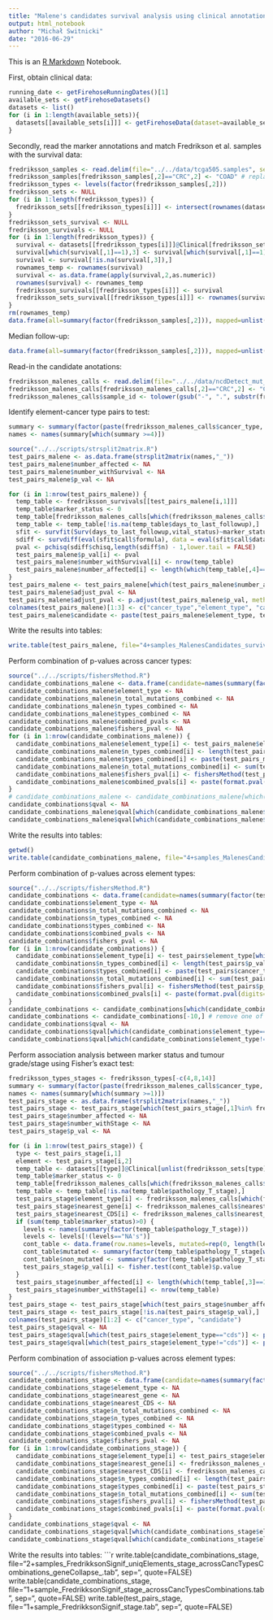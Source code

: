 ```yaml
---
title: "Malene's candidates survival analysis using clinical annotations from TCGA"
output: html_notebook
author: "Michał Switnicki"
date: "2016-06-29"
---
```

This is an [R Markdown](http://rmarkdown.rstudio.com) Notebook.

First, obtain clinical data:
```r
running_date <- getFirehoseRunningDates()[1]
available_sets <- getFirehoseDatasets()
datasets <- list()
for (i in 1:length(available_sets)){
  datasets[[available_sets[i]]] <- getFirehoseData(dataset=available_sets[i], runDate=running_date, forceDownload = TRUE, Clinic=TRUE)
}
```

Secondly, read the marker annotations and match Fredrikson et al. samples with the survival data:
```r
fredriksson_samples <- read.delim(file="../../data/tcga505.samples", sep="\t", col.names = c("sample_id", "cancer_type"), stringsAsFactors = F)
fredriksson_samples[fredriksson_samples[,2]=="CRC",2] <- "COAD" # replace CRC with updated TCGA symbol - COAD
fredriksson_types <- levels(factor(fredriksson_samples[,2]))
fredriksson_sets <- NULL
for (i in 1:length(fredriksson_types)) {
  fredriksson_sets[[fredriksson_types[i]]] <- intersect(rownames(datasets[[fredriksson_types[i]]]@Clinical), tolower(gsub("-", ".", substr(fredriksson_samples[fredriksson_samples[,2]==fredriksson_types[i],1],1,12))))
}
fredriksson_sets_survival <- NULL
fredriksson_survivals <- NULL
for (i in 1:length(fredriksson_types)) {
  survival <- datasets[[fredriksson_types[i]]]@Clinical[fredriksson_sets[[fredriksson_types[i]]],3:5]
  survival[which(survival[,1]==1),3] <- survival[which(survival[,1]==1),2]
  survival <- survival[!is.na(survival[,3]),]
  rownames_temp <- rownames(survival)
  survival <- as.data.frame(apply(survival,2,as.numeric))
  rownames(survival) <- rownames_temp
  fredriksson_survivals[[fredriksson_types[i]]] <- survival
  fredriksson_sets_survival[[fredriksson_types[i]]] <- rownames(survival[!is.na(survival[,3]),])
}
rm(rownames_temp)
data.frame(all=summary(factor(fredriksson_samples[,2])), mapped=unlist(lapply(fredriksson_sets, length)), with_survival_data=unlist(lapply(fredriksson_sets_survival, length)))
```
Median follow-up:
```r
data.frame(all=summary(factor(fredriksson_samples[,2])), mapped=unlist(lapply(fredriksson_sets, length)), with_survival_data=unlist(lapply(fredriksson_sets_survival, length)), median_follow_up=trunc(unlist(lapply(fredriksson_survivals, function(x) median(as.numeric(x[,3]))))))
```
Read-in the candidate anotations:
```r
fredriksson_malenes_calls <- read.delim(file="../../data/ncdDetect_mut_status.txt", sep="\t", col.names = c("sample_id", "cancer_type", "element_ID"), stringsAsFactors = F)
fredriksson_malenes_calls[fredriksson_malenes_calls[,2]=="CRC",2] <- "COAD" # replace CRC with updated TCGA symbol - COAD
fredriksson_malenes_calls$sample_id <- tolower(gsub("-", ".", substr(fredriksson_malenes_calls$sample_id, 1, 12)))
```
Identify element-cancer type pairs to test:
```r
summary <- summary(factor(paste(fredriksson_malenes_calls$cancer_type, fredriksson_malenes_calls$element_ID, sep="_")), maxsum=nrow(fredriksson_malenes_calls))
names <- names(summary[which(summary >=4)])
```
```r
source("../../scripts/strsplit2matrix.R")
test_pairs_malene <- as.data.frame(strsplit2matrix(names,"_"))
test_pairs_malene$number_affected <- NA
test_pairs_malene$number_withSurvival <- NA
test_pairs_malene$p_val <- NA
```

```r
for (i in 1:nrow(test_pairs_malene)) {
  temp_table <- fredriksson_survivals[[test_pairs_malene[i,1]]]
  temp_table$marker_status <- 0
  temp_table[fredriksson_malenes_calls[which(fredriksson_malenes_calls$cancer_type==test_pairs_malene[i,1] & fredriksson_malenes_calls$element_ID==paste(test_pairs_malene[i,2:3], collapse="_")),1],"marker_status"] <- 1
  temp_table <- temp_table[!is.na(temp_table$days_to_last_followup),]
  sfit <- survfit(Surv(days_to_last_followup,vital_status)~marker_status, data=temp_table)
  sdiff <- survdiff(eval(sfit$call$formula), data = eval(sfit$call$data))
  pval <- pchisq(sdiff$chisq,length(sdiff$n) - 1,lower.tail = FALSE)
  test_pairs_malene$p_val[i] <- pval
  test_pairs_malene$number_withSurvival[i] <- nrow(temp_table)
  test_pairs_malene$number_affected[i] <- length(which(temp_table[,4]==1))
}
test_pairs_malene <- test_pairs_malene[which(test_pairs_malene$number_affected>=4),]
test_pairs_malene$adjust_pval <- NA
test_pairs_malene$adjust_pval <- p.adjust(test_pairs_malene$p_val, method="BH")
colnames(test_pairs_malene)[1:3] <- c("cancer_type","element_type", "candidate")
test_pairs_malene$candidate <- paste(test_pairs_malene$element_type, test_pairs_malene$candidate, sep="_")
```
Write the results into tables:
```r
write.table(test_pairs_malene, file="4+samples_MalenesCandidates_survival.tab", sep="\t", quote=FALSE)
```
Perform combination of p-values across cancer types:
```r
source("../../scripts/fishersMethod.R")
candidate_combinations_malene <- data.frame(candidate=names(summary(factor(test_pairs_malene$candidate), maxsum=nrow(test_pairs_malene))))
candidate_combinations_malene$element_type <- NA
candidate_combinations_malene$n_total_mutations_combined <- NA
candidate_combinations_malene$n_types_combined <- NA
candidate_combinations_malene$types_combined <- NA
candidate_combinations_malene$combined_pvals <- NA
candidate_combinations_malene$fishers_pval <- NA
for (i in 1:nrow(candidate_combinations_malene)) {
  candidate_combinations_malene$element_type[i] <- test_pairs_malene$element_type[which(test_pairs_malene$candidate==candidate_combinations_malene$candidate[i])[1]]
  candidate_combinations_malene$n_types_combined[i] <- length(test_pairs_malene$p_val[which(test_pairs_malene$candidate==candidate_combinations_malene$candidate[i])])
  candidate_combinations_malene$types_combined[i] <- paste(test_pairs_malene$cancer_type[which(test_pairs_malene$candidate==candidate_combinations_malene$candidate[i])],collapse=";")
  candidate_combinations_malene$n_total_mutations_combined[i] <- sum(test_pairs_malene$number_affected[which(test_pairs_malene$candidate==candidate_combinations_malene$candidate[i])])
  candidate_combinations_malene$fishers_pval[i] <- fishersMethod(test_pairs_malene$p_val[which(test_pairs_malene$candidate==candidate_combinations_malene$candidate[i])])
  candidate_combinations_malene$combined_pvals[i] <- paste(format.pval(digits=3,test_pairs_malene$p_val[which(test_pairs_malene$candidate==candidate_combinations_malene$candidate[i])]), collapse=";")
}
# candidate_combinations_malene <- candidate_combinations_malene[which(candidate_combinations_malene$n_types_combined>1),] # optional - remove candidates that were not combined across cancer types
candidate_combinations$qval <- NA
candidate_combinations_malene$qval[which(candidate_combinations_malene$element_type=="cds")] <- p.adjust(candidate_combinations_malene$fishers_pval[which(candidate_combinations_malene$element_type=="cds")], method="BH")
candidate_combinations_malene$qval[which(candidate_combinations_malene$element_type!="cds")] <- p.adjust(candidate_combinations_malene$fishers_pval[which(candidate_combinations_malene$element_type!="cds")], method="BH")
```
Write the results into tables:
```r
getwd()
write.table(candidate_combinations_malene, file="4+samples_MalenesCandidates_survival_acrossTypesCombinations.tab", sep="\t", quote=FALSE)
```
Perform combination of p-values across element types:
```r
source("../../scripts/fishersMethod.R")
candidate_combinations <- data.frame(candidate=names(summary(factor(test_pairs$candidate))))
candidate_combinations$element_type <- NA
candidate_combinations$n_total_mutations_combined <- NA
candidate_combinations$n_types_combined <- NA
candidate_combinations$types_combined <- NA
candidate_combinations$combined_pvals <- NA
candidate_combinations$fishers_pval <- NA
for (i in 1:nrow(candidate_combinations)) {
  candidate_combinations$element_type[i] <- test_pairs$element_type[which(test_pairs$candidate==candidate_combinations$candidate[i])[1]]
  candidate_combinations$n_types_combined[i] <- length(test_pairs$p_val[which(test_pairs$candidate==candidate_combinations$candidate[i])])
  candidate_combinations$types_combined[i] <- paste(test_pairs$cancer_type[which(test_pairs$candidate==candidate_combinations$candidate[i])],collapse=";")
  candidate_combinations$n_total_mutations_combined[i] <- sum(test_pairs$number_affected[which(test_pairs$candidate==candidate_combinations$candidate[i])])
  candidate_combinations$fishers_pval[i] <- fishersMethod(test_pairs$p_val[which(test_pairs$candidate==candidate_combinations$candidate[i])])
  candidate_combinations$combined_pvals[i] <- paste(format.pval(digits=3,test_pairs$p_val[which(test_pairs$candidate==candidate_combinations$candidate[i])]), collapse=";")
}
candidate_combinations <- candidate_combinations[which(candidate_combinations$n_types_combined>1),]
candidate_combinations <- candidate_combinations[-10,] # remove one of TERT elements manually for now
candidate_combinations$qval <- NA
candidate_combinations$qval[which(candidate_combinations$element_type=="cds")] <- p.adjust(candidate_combinations$fishers_pval[which(candidate_combinations$element_type=="cds")], method="BH")
candidate_combinations$qval[which(candidate_combinations$element_type!="cds")] <- p.adjust(candidate_combinations$fishers_pval[which(candidate_combinations$element_type!="cds")], method="BH")

```
Perform association analysis between marker status and tumour grade/stage using Fisher's exact test:
```r
fredriksson_types_stages <- fredriksson_types[-c(4,8,14)]
summary <- summary(factor(paste(fredriksson_malenes_calls$cancer_type, fredriksson_malenes_calls$element_ID, sep="_")), maxsum=nrow(fredriksson_malenes_calls))
names <- names(summary[which(summary >=1)])
test_pairs_stage <- as.data.frame(strsplit2matrix(names,"_"))
test_pairs_stage <- test_pairs_stage[which(test_pairs_stage[,1]%in% fredriksson_types_stages),]
test_pairs_stage$number_affected <- NA
test_pairs_stage$number_withStage <- NA
test_pairs_stage$p_val <- NA

for (i in 1:nrow(test_pairs_stage)) {
  type <- test_pairs_stage[i,1]
  element <- test_pairs_stage[i,2]
  temp_table <- datasets[[type]]@Clinical[unlist(fredriksson_sets[type]),c("pathology_T_stage","pathologic_stage")]
  temp_table$marker_status <- 0
  temp_table[fredriksson_malenes_calls[which(fredriksson_malenes_calls$cancer_type==type & fredriksson_malenes_calls$element_ID==element),1],"marker_status"] <- 1
  temp_table <- temp_table[!is.na(temp_table$pathology_T_stage),]
  test_pairs_stage$element_type[i] <- fredriksson_malenes_calls[which(fredriksson_malenes_calls$cancer_type==type & fredriksson_malenes_calls$element_ID==element)[1],4]
  test_pairs_stage$nearest_gene[i] <- fredriksson_malenes_calls$nearest_gene[which(fredriksson_malenes_calls$element_ID==element)[1]]
  test_pairs_stage$nearest_CDS[i] <- fredriksson_malenes_calls$nearest_CDS[which(fredriksson_malenes_calls$element_ID==element)[1]]
  if (sum(temp_table$marker_status)>0) {
    levels <- names(summary(factor(temp_table$pathology_T_stage)))
    levels <- levels[!(levels=="NA's")]
    cont_table <- data.frame(row.names=levels, mutated=rep(0, length(levels)), non_mutated=rep(0, length(levels)))
    cont_table$mutated <- summary(factor(temp_table$pathology_T_stage[which(temp_table[,3]==1)], levels=levels, ordered=T))
    cont_table$non_mutated <- summary(factor(temp_table$pathology_T_stage[which(temp_table[,3]==0)], levels=levels, ordered=T))
    test_pairs_stage$p_val[i] <- fisher.test(cont_table)$p.value
  }
  test_pairs_stage$number_affected[i] <- length(which(temp_table[,3]==1))
  test_pairs_stage$number_withStage[i] <- nrow(temp_table)
}
test_pairs_stage <- test_pairs_stage[which(test_pairs_stage$number_affected>=2),]
test_pairs_stage <- test_pairs_stage[!is.na(test_pairs_stage$p_val),]
colnames(test_pairs_stage)[1:2] <- c("cancer_type", "candidate")
test_pairs_stage$qval <- NA
test_pairs_stage$qval[which(test_pairs_stage$element_type=="cds")] <- p.adjust(test_pairs_stage$p_val[which(test_pairs_stage$element_type=="cds")], method="BH")
test_pairs_stage$qval[which(test_pairs_stage$element_type!="cds")] <- p.adjust(test_pairs_stage$p_val[which(test_pairs_stage$element_type!="cds")], method="BH")
```
Perform combination of association p-values across element types:
```r
source("../../scripts/fishersMethod.R")
candidate_combinations_stage <- data.frame(candidate=names(summary(factor(test_pairs_stage$candidate), maxsum=nrow(test_pairs_stage))))
candidate_combinations_stage$element_type <- NA
candidate_combinations_stage$nearest_gene <- NA
candidate_combinations_stage$nearest_CDS <- NA
candidate_combinations_stage$n_total_mutations_combined <- NA
candidate_combinations_stage$n_types_combined <- NA
candidate_combinations_stage$types_combined <- NA
candidate_combinations_stage$combined_pvals <- NA
candidate_combinations_stage$fishers_pval <- NA
for (i in 1:nrow(candidate_combinations_stage)) {
  candidate_combinations_stage$element_type[i] <- test_pairs_stage$element_type[which(test_pairs_stage$candidate==candidate_combinations_stage$candidate[i])[1]]
  candidate_combinations_stage$nearest_gene[i] <- fredriksson_malenes_calls$nearest_gene[which(fredriksson_malenes_calls$element_ID==candidate_combinations_stage$candidate[i])[1]]
  candidate_combinations_stage$nearest_CDS[i] <- fredriksson_malenes_calls$nearest_CDS[which(fredriksson_malenes_calls$element_ID==candidate_combinations_stage$candidate[i])[1]]
  candidate_combinations_stage$n_types_combined[i] <- length(test_pairs_stage$p_val[which(test_pairs_stage$candidate==candidate_combinations_stage$candidate[i])])
  candidate_combinations_stage$types_combined[i] <- paste(test_pairs_stage$cancer_type[which(test_pairs_stage$candidate==candidate_combinations_stage$candidate[i])],collapse=";")
  candidate_combinations_stage$n_total_mutations_combined[i] <- sum(test_pairs_stage$number_affected[which(test_pairs_stage$candidate==candidate_combinations_stage$candidate[i])])
  candidate_combinations_stage$fishers_pval[i] <- fishersMethod(test_pairs_stage$p_val[which(test_pairs_stage$candidate==candidate_combinations_stage$candidate[i])])
  candidate_combinations_stage$combined_pvals[i] <- paste(format.pval(digits=3,test_pairs_stage$p_val[which(test_pairs_stage$candidate==candidate_combinations_stage$candidate[i])]), collapse=";")
}
candidate_combinations_stage$qval <- NA
candidate_combinations_stage$qval[which(candidate_combinations_stage$element_type=="cds")] <- p.adjust(candidate_combinations_stage$fishers_pval[which(candidate_combinations_stage$element_type=="cds")], method="BH")
candidate_combinations_stage$qval[which(candidate_combinations_stage$element_type!="cds")] <- p.adjust(candidate_combinations_stage$fishers_pval[which(candidate_combinations_stage$element_type!="cds")], method="BH")

```
Write the results into tables:
```r
write.table(candidate_combinations_stage, file="2+samples_FredrikksonSignif_uniqElements_stage_acrossCancTypesCombinations_geneCollapse_.tab", sep="\t", quote=FALSE)
write.table(candidate_combinations_stage, file="1+sample_FredrikksonSignif_stage_acrossCancTypesCombinations.tab", sep="\t", quote=FALSE)
write.table(test_pairs_stage, file="1+sample_FredrikksonSignif_stage.tab", sep="\t", quote=FALSE)